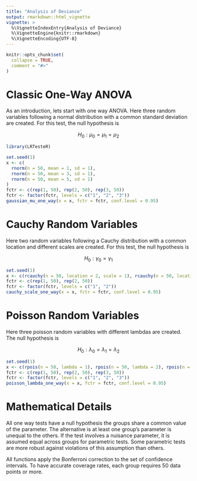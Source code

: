 ---
title: "Analysis of Deviance"
output: rmarkdown::html_vignette
vignette: >
  %\VignetteIndexEntry{Analysis of Deviance}
  %\VignetteEngine{knitr::rmarkdown}
  %\VignetteEncoding{UTF-8}
---

```{r, include = FALSE}
knitr::opts_chunk$set(
  collapse = TRUE,
  comment = "#>"
)
```

# Classic One-Way ANOVA

As an introduction, lets start with one way ANOVA. Here three random variables following a normal distribution with a common standard deviation are created. For this test, the null hypothesis is

$$ H_{0}: \mu_0 = \mu_1 = \mu_2  $$

```{r part1}
library(LRTesteR)

set.seed(1)
x <- c(
  rnorm(n = 50, mean = 1, sd = 1),
  rnorm(n = 50, mean = 3, sd = 1),
  rnorm(n = 50, mean = 5, sd = 1)
)
fctr <- c(rep(1, 50), rep(2, 50), rep(3, 50))
fctr <- factor(fctr, levels = c("1", "2", "3"))
gaussian_mu_one_way(x = x, fctr = fctr, conf.level = 0.95)
```


# Cauchy Random Variables
Here two random variables following a Cauchy distribution with a common location and different scales are created. For this test, the null hypothesis is 

$$ H_{0}: \gamma_0 = \gamma_1  $$

```{r part2}
set.seed(1)
x <- c(rcauchy(n = 50, location = 2, scale = 1), rcauchy(n = 50, location = 2, scale = 3))
fctr <- c(rep(1, 50), rep(2, 50))
fctr <- factor(fctr, levels = c("1", "2"))
cauchy_scale_one_way(x = x, fctr = fctr, conf.level = 0.95)
```



# Poisson Random Variables
Here three poisson random variables with different lambdas are created. The null hypothesis is 

$$ H_{0}: \lambda_0 = \lambda_1 = \lambda_2  $$

```{r part3}
set.seed(1)
x <- c(rpois(n = 50, lambda = 1), rpois(n = 50, lambda = 2), rpois(n = 50, lambda = 3))
fctr <- c(rep(1, 50), rep(2, 50), rep(3, 50))
fctr <- factor(fctr, levels = c("1", "2", "3"))
poisson_lambda_one_way(x = x, fctr = fctr, conf.level = 0.95)
```

# Mathematical Details

All one way tests have a null hypothesis the groups share a common value of the parameter. The alternative is at least one group's parameter is unequal to the others.  If the test involves a nuisance parameter, it is assumed equal across groups for parametric tests. Some parametric tests are more robust against violations of this assumption than others.

All functions apply the Bonferroni correction to the set of confidence intervals. To have accurate coverage rates, each group requires 50 data points or more.
